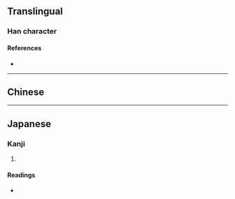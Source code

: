 {{character info}}
==Translingual==

===Han character===
{{Han char|rn=9|rad=人|as=12|sn=14|four=|canj=OANA|ids=⿰亻間}}

====References====
* {{Han ref|kx=0118.051|hdz=80009.050|uh=50F4|ud=20724}}

----

==Chinese==
{{zh-forms|s=𰂋}}
{{zh-see|僩|v}}

----

==Japanese==

===Kanji===
{{ja-kanji|grade=|rs=人12}}

# {{rfdef|ja|sort=人12}}

====Readings====
* {{ja-readings|on=かん|nanori=たけし}}